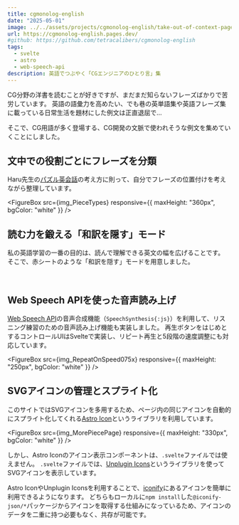 ```yaml
---
title: cgmonolog-english
date: "2025-05-01"
image: ../../assets/projects/cgmonolog-english/take-out-of-context-page.png
url: https://cgmonolog-english.pages.dev/
#github: https://github.com/tetracalibers/cgmonolog-english
tags:
  - svelte
  - astro
  - web-speech-api
description: 英語でつぶやく「CGエンジニアのひとり言」集
---
```




CG分野の洋書を読むことが好きですが、まだまだ知らないフレーズばかりで苦労しています。
英語の語彙力を高めたい、でも巷の英単語集や英語フレーズ集に載っている日常生活を題材にした例文は正直退屈で…

そこで、CG用語が多く登場する、CG開発の文脈で使われそうな例文を集めていくことにしました。

## 文中での役割ごとにフレーズを分類

Haru先生の[パズル英会話](https://www.puzzle-eikaiwa.com/)の考え方に則って、自分でフレーズの位置付けを考えながら整理しています。

<FigureBox src={img_PieceTypes} responsive={{ maxHeight: "360px", bgColor: "white" }} />

## 読む力を鍛える「和訳を隠す」モード

私の英語学習の一番の目的は、読んで理解できる英文の幅を広げることです。
そこで、赤シートのような「和訳を隠す」モードを用意しました。

<GridGallery col={8} sp_col={2}>
  <Image class="-c-span-3-5 -sp-c-span-1" alt="" src={img_BeforeHideJapanese} />
  <Image class="-c-span-3 -sp-c-span-1" alt="" src={img_AfterHideJapanese} />
</GridGallery>

## Web Speech APIを使った音声読み上げ

[Web Speech API](https://developer.mozilla.org/ja/docs/Web/API/Web_Speech_API)の音声合成機能（`SpeechSynthesis{:js}`）を利用して、リスニング練習のための音声読み上げ機能も実装しました。
再生ボタンをはじめとするコントロールUIはSvelteで実装し、リピート再生と5段階の速度調整にも対応しています。

<FigureBox src={img_RepeatOnSpeed075x} responsive={{ maxHeight: "250px", bgColor: "white" }} />

## SVGアイコンの管理とスプライト化

このサイトではSVGアイコンを多用するため、ページ内の同じアイコンを自動的にスプライト化してくれる[Astro Icon](https://www.astroicon.dev/)というライブラリを利用しています。

<FigureBox src={img_MorePiecePage} responsive={{ maxHeight: "330px", bgColor: "white" }} />

しかし、Astro Iconのアイコン表示コンポーネントは、`.svelte`ファイルでは使えません。
`.svelte`ファイルでは、[Unplugin Icons](https://iconify.design/docs/usage/svg/unplugin/)というライブラリを使ってSVGアイコンを表示しています。

Astro IconやUnplugin Iconsを利用することで、[iconify](https://icon-sets.iconify.design/)にあるアイコンを簡単に利用できるようになります。
どちらもローカルに`npm install`した`@iconify-json/*`パッケージからアイコンを取得する仕組みになっているため、アイコンのデータを二重に持つ必要もなく、共存が可能です。
